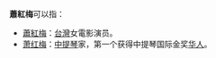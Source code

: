 '''蕭紅梅'''可以指：

*[[蕭紅梅_(演員)|蕭紅梅]]：[[台灣|台灣]]女電影演员。
*[[萧红梅_(中提琴家)|萧红梅]]：[[中提琴|中提琴]]家，第一个获得中提琴国际金奖[[华人|华人]]。

{{disambig|Cat=三字萧姓人名消歧义}}